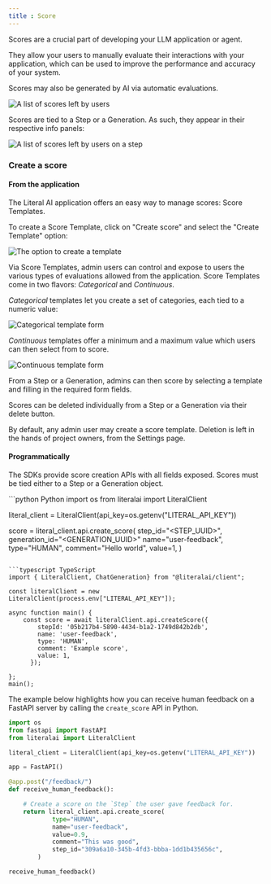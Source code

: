 ```yaml
---
title : Score
---
```


Scores are a crucial part of developing your LLM application or agent.

They allow your users to manually evaluate their interactions with your application, which can be used
to improve the performance and accuracy of your system.

Scores may also be generated by AI via automatic evaluations. 

<Frame caption="Example of Scores collected on Literal AI">     
  <img
    src="/images/scores.png"
    alt="A list of scores left by users"
  />
</Frame>

Scores are tied to a Step or a Generation. As such, they appear in their respective info panels:

<Frame caption="Example of Scores on a Step">
  <img
    src="/images/scores-on-step.png"
    alt="A list of scores left by users on a step"
  />
</Frame>

### Create a score

#### From the application

The Literal AI application offers an easy way to manage scores: Score Templates. 

To create a Score Template, click on "Create score" and select the "Create Template" option:

<Frame caption="Create Template option">
  <img
    src="/images/create-score-template.png"
    alt="The option to create a template"
  />
</Frame>

Via Score Templates, admin users can control and expose to users the various types of evaluations
allowed from the application. Score Templates come in two flavors: *Categorical* and *Continuous*. 

*Categorical* templates let you create a set of categories, each tied to a numeric value:

<Frame caption="Create categorical Score Template">
  <img
    src="/images/create-categorical-template.png"
    alt="Categorical template form"
  />
</Frame>

*Continuous* templates offer a minimum and a maximum value which users can then select from to score.

<Frame caption="Create continuous Score Template">
  <img
    src="/images/create-continuous-template.png"
    alt="Continuous template form"
  />
</Frame>

From a Step or a Generation, admins can then score by selecting a template and filling
in the required form fields.

Scores can be deleted individually from a Step or a Generation via their delete button.

By default, any admin user may create a score template. Deletion is left in the hands of
project owners, from the Settings page.

#### Programmatically

The SDKs provide score creation APIs with all fields exposed. Scores must be tied either
to a Step or a Generation object.

<CodeGroup>
```python Python
import os
from literalai import LiteralClient

literal_client = LiteralClient(api_key=os.getenv("LITERAL_API_KEY"))

score = literal_client.api.create_score(
            step_id="<STEP_UUID>",
            generation_id="<GENERATION_UUID>"
            name="user-feedback",
            type="HUMAN",
            comment="Hello world",
            value=1,
        )
```

```typescript TypeScript
import { LiteralClient, ChatGeneration} from "@literalai/client";

const literalClient = new LiteralClient(process.env["LITERAL_API_KEY"]);

async function main() {
    const score = await literalClient.api.createScore({
        stepId: '05b217b4-5890-4434-b1a2-1749d842b2db',
        name: 'user-feedback',
        type: 'HUMAN',
        comment: 'Example score',
        value: 1,
      });
      
};
main();
```
</CodeGroup>

The example below highlights how you can receive human feedback on a
FastAPI server by calling the `create_score` API in Python.

```python server.py
import os
from fastapi import FastAPI
from literalai import LiteralClient

literal_client = LiteralClient(api_key=os.getenv("LITERAL_API_KEY"))

app = FastAPI()

@app.post("/feedback/")
def receive_human_feedback():

    # Create a score on the `Step` the user gave feedback for.
    return literal_client.api.create_score(
            type="HUMAN",
            name="user-feedback",
            value=0.9,
            comment="This was good",
            step_id="309a6a10-345b-4fd3-bbba-1dd1b435656c",
        )

receive_human_feedback()
```
